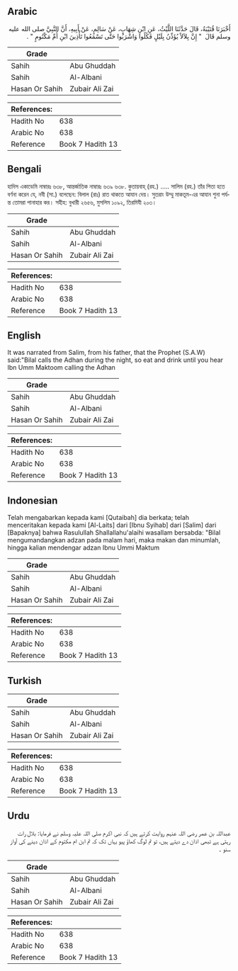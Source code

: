 ## Arabic


<div dir="rtl" lang="ar" style={{fontSize:'larger',backgroundColor:'#f8f9fa',padding:20}}>
أَخْبَرَنَا قُتَيْبَةُ، قَالَ حَدَّثَنَا اللَّيْثُ، عَنِ ابْنِ شِهَابٍ، عَنْ سَالِمٍ، عَنْ أَبِيهِ، أَنَّ النَّبِيَّ صلى الله عليه وسلم قَالَ ‏ "‏ إِنَّ بِلاَلاً يُؤَذِّنُ بِلَيْلٍ فَكُلُوا وَاشْرَبُوا حَتَّى تَسْمَعُوا تَأْذِينَ ابْنِ أُمِّ مَكْتُومٍ ‏"‏ ‏.‏
</div>
<div style={{backgroundColor:'#f8f9fa',padding:20, marginBottom: 10}}><table> <thead> <tr> <th>Grade</th> <th></th> </tr> </thead> <tbody> <tr><td>Sahih</td><td>Abu Ghuddah</td></tr><tr><td>Sahih</td><td>Al-Albani</td></tr><tr><td>Hasan Or Sahih</td><td>Zubair Ali Zai</td></tr></tbody></table><table> <thead> <tr> <th>References:</th> <th></th> </tr> </thead> <tbody><tr><td>Hadith No</td><td>638</td></tr><tr><td>Arabic No</td><td>638</td></tr><tr><td>Reference</td><td>Book 7 Hadith 13</td></tr></tbody></table></div>

## Bengali


<div dir="ltr" lang="bn" style={{fontSize:'larger',backgroundColor:'#f8f9fa',padding:20}}>
হাদিস একাডেমি নাম্বারঃ ৬৩৮, আন্তর্জাতিক নাম্বারঃ ৬৩৯ ৬৩৮. কুতায়বাহ্ (রহ.) ..... সালিম (রহ.) তাঁর পিতা হতে বর্ণনা করেন যে, নবী (সা.) বলেছেন: বিলাল (রাঃ) রাত থাকতে আযান দেয়। সুতরাং উম্মু মাকতূম-এর আযান শুনা পর্যন্ত তোমরা পানাহার কর। সহীহ: বুখারী ২৬৫৬, মুসলিম ১০৯২, তিরমিযী ২০৩।
</div>
<div style={{backgroundColor:'#f8f9fa',padding:20, marginBottom: 10}}><table> <thead> <tr> <th>Grade</th> <th></th> </tr> </thead> <tbody> <tr><td>Sahih</td><td>Abu Ghuddah</td></tr><tr><td>Sahih</td><td>Al-Albani</td></tr><tr><td>Hasan Or Sahih</td><td>Zubair Ali Zai</td></tr></tbody></table><table> <thead> <tr> <th>References:</th> <th></th> </tr> </thead> <tbody><tr><td>Hadith No</td><td>638</td></tr><tr><td>Arabic No</td><td>638</td></tr><tr><td>Reference</td><td>Book 7 Hadith 13</td></tr></tbody></table></div>

## English


<div dir="ltr" lang="en" style={{fontSize:'larger',backgroundColor:'#f8f9fa',padding:20}}>
It was narrated from Salim, from his father, that the Prophet (S.A.W) said:"Bilal calls the Adhan during the night, so eat and drink until you hear Ibn Umm Maktoom calling the Adhan
</div>
<div style={{backgroundColor:'#f8f9fa',padding:20, marginBottom: 10}}><table> <thead> <tr> <th>Grade</th> <th></th> </tr> </thead> <tbody> <tr><td>Sahih</td><td>Abu Ghuddah</td></tr><tr><td>Sahih</td><td>Al-Albani</td></tr><tr><td>Hasan Or Sahih</td><td>Zubair Ali Zai</td></tr></tbody></table><table> <thead> <tr> <th>References:</th> <th></th> </tr> </thead> <tbody><tr><td>Hadith No</td><td>638</td></tr><tr><td>Arabic No</td><td>638</td></tr><tr><td>Reference</td><td>Book 7 Hadith 13</td></tr></tbody></table></div>

## Indonesian


<div dir="ltr" lang="id" style={{fontSize:'larger',backgroundColor:'#f8f9fa',padding:20}}>
Telah mengabarkan kepada kami [Qutaibah] dia berkata; telah menceritakan kepada kami [Al-Laits] dari [Ibnu Syihab] dari [Salim] dari [Bapaknya] bahwa Rasulullah Shallallahu'alaihi wasallam bersabda: "Bilal mengumandangkan adzan pada malam hari, maka makan dan minumlah, hingga kalian mendengar adzan Ibnu Ummi Maktum
</div>
<div style={{backgroundColor:'#f8f9fa',padding:20, marginBottom: 10}}><table> <thead> <tr> <th>Grade</th> <th></th> </tr> </thead> <tbody> <tr><td>Sahih</td><td>Abu Ghuddah</td></tr><tr><td>Sahih</td><td>Al-Albani</td></tr><tr><td>Hasan Or Sahih</td><td>Zubair Ali Zai</td></tr></tbody></table><table> <thead> <tr> <th>References:</th> <th></th> </tr> </thead> <tbody><tr><td>Hadith No</td><td>638</td></tr><tr><td>Arabic No</td><td>638</td></tr><tr><td>Reference</td><td>Book 7 Hadith 13</td></tr></tbody></table></div>

## Turkish


<div dir="ltr" lang="tr" style={{fontSize:'larger',backgroundColor:'#f8f9fa',padding:20}}>

</div>
<div style={{backgroundColor:'#f8f9fa',padding:20, marginBottom: 10}}><table> <thead> <tr> <th>Grade</th> <th></th> </tr> </thead> <tbody> <tr><td>Sahih</td><td>Abu Ghuddah</td></tr><tr><td>Sahih</td><td>Al-Albani</td></tr><tr><td>Hasan Or Sahih</td><td>Zubair Ali Zai</td></tr></tbody></table><table> <thead> <tr> <th>References:</th> <th></th> </tr> </thead> <tbody><tr><td>Hadith No</td><td>638</td></tr><tr><td>Arabic No</td><td>638</td></tr><tr><td>Reference</td><td>Book 7 Hadith 13</td></tr></tbody></table></div>

## Urdu


<div dir="rtl" lang="ur" style={{fontSize:'larger',backgroundColor:'#f8f9fa',padding:20}}>
عبداللہ بن عمر رضی اللہ عنہم روایت کرتے ہیں کہ نبی اکرم صلی اللہ علیہ وسلم نے فرمایا: بلال رات رہتی ہے تبھی اذان دے دیتے ہیں، تو تم لوگ کھاؤ پیو یہاں تک کہ تم ابن ام مکتوم کے اذان دینے کی آواز سنو ۔
</div>
<div style={{backgroundColor:'#f8f9fa',padding:20, marginBottom: 10}}><table> <thead> <tr> <th>Grade</th> <th></th> </tr> </thead> <tbody> <tr><td>Sahih</td><td>Abu Ghuddah</td></tr><tr><td>Sahih</td><td>Al-Albani</td></tr><tr><td>Hasan Or Sahih</td><td>Zubair Ali Zai</td></tr></tbody></table><table> <thead> <tr> <th>References:</th> <th></th> </tr> </thead> <tbody><tr><td>Hadith No</td><td>638</td></tr><tr><td>Arabic No</td><td>638</td></tr><tr><td>Reference</td><td>Book 7 Hadith 13</td></tr></tbody></table></div>